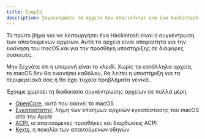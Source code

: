 ```yaml
---
title: Έναρξη
description: Συγκεντρώστε τα αρχεία που απαιτούνται για ένα Hackintosh EFI.
---
```


Το πρώτο βήμα για να λειτουργήσει ένα Hackintosh είναι η συγκέντρωση των απαιτούμενων αρχείων. Αυτά τα αρχεία είναι απαραίτητα για την εκκίνηση του macOS και για την προσθήκη υποστήριξης σε διάφορες συσκευές.

Μην ξεχνάτε ότι η υπομονή είναι το κλειδί. Χωρίς τα κατάλληλα αρχεία, το macOS δεν θα εκκινήσει καθόλου, θα λείπει η υποστήριξη για τα περιφερειακά σας ή θα έχει τυχαία προβλήματα γενικά.

Έχουμε χωρίσει τη διαδικασία συγκέντρωσης αρχείων σε πολλά μέρη.

- [OpenCore](/guides/hackintosh/gathering-files/opencore/), αυτό που εκκινεί το macOS
- [Εγκαταστάτης](/guides/hackintosh/gathering-files/installer/), λήψη των επίσημων αρχείων εγκατάστασης του macOS από την Apple
- [ACPI](/guides/hackintosh/gathering-files/acpi/), οι απαιτούμενες προσθήκες και διορθώσεις ACPI
- [Kexts](/guides/hackintosh/gathering-files/kexts/), η ποικιλία των απαιτούμενων οδηγών
